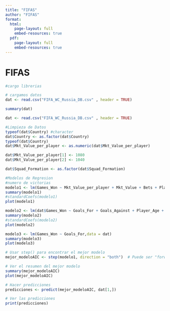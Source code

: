 ```yaml
---
title: "FIFAS"
author: "FIFAS"
format:
  html:
    page-layout: full
    embed-resources: true
  pdf:
    page-layout: full
    embed-resources: true
---
```


# FIFAS

```r
#cargo librerias

# cargamos datos
dat <- read.csv("FIFA_WC_Russia_DB.csv" , header = TRUE)
```

```r
summary(dat)
```

```r
dat <- read.csv("FIFA_WC_Russia_DB.csv" , header = TRUE)

#Limpieza de Datos
typeof(dat$Country) #character
dat$Country <- as.factor(dat$Country)
typeof(dat$Country)
dat$Mkt_Value_per_player <- as.numeric(dat$Mkt_Value_per_player)

dat$Mkt_Value_per_player[1] <- 1080
dat$Mkt_Value_per_player[2] <- 1040

dat$Squad_Formation <- as.factor(dat$Squad_Formation)

#Modelos de Regresion
#numero de victorias 
modelo1 <- lm(Games_Won ~ Mkt_Value_per_player + Mkt_Value + Bets + Player_Age + Player_Height + Coach_Wage + Goals_For + Goals_Against + Invested_Money + Squad_Formation, data = dat)
summary(modelo1)
#standardCoefs(modelo1)
plot(modelo1)

modelo2 <- lm(dat$Games_Won ~ Goals_For + Goals_Against + Player_Age + Player_Height, data = dat)
summary(modelo2)
#standardCoefs(modelo2)
plot(modelo2)

modelo3 <- lm(Games_Won ~ Goals_For,data = dat)
summary(modelo3)
plot(modelo3)

# Usar step() para encontrar el mejor modelo
mejor_modeloAIC <- step(modelo1, direction = "both")  # Puede ser "forward", "backward", o "both"

# Ver el resumen del mejor modelo
summary(mejor_modeloAIC)
plot(mejor_modeloAIC)

# Hacer predicciones
predicciones <- predict(mejor_modeloAIC, dat[1,])

# Ver las predicciones
print(predicciones)
```
